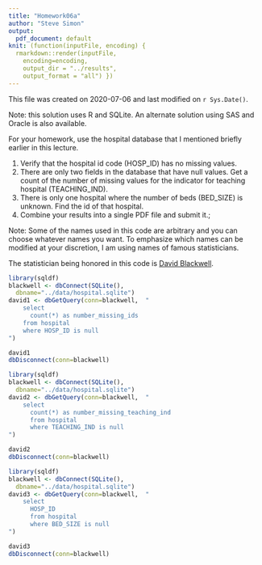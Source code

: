 ```yaml
---
title: "Homework06a"
author: "Steve Simon"
output:
  pdf_document: default
knit: (function(inputFile, encoding) {
  rmarkdown::render(inputFile, 
    encoding=encoding,
    output_dir = "../results", 
    output_format = "all") })  
---
```


This file was created on 2020-07-06 and last modified on `r Sys.Date()`.

Note: this solution uses R and SQLite. An alternate solution using SAS and Oracle is also available.

  For your homework, use the hospital database that I mentioned briefly
  earlier in this lecture.

  1. Verify that the hospital id code (HOSP_ID) has no missing values.
  2. There are only two fields in the database that have null values.
  Get a count of the number of missing values for the indicator for
  teaching hospital (TEACHING_IND).
  3. There is only one hospital where the number of beds (BED_SIZE) is
  unknown. Find the id of that hospital.
  4. Combine your results into a single PDF file and submit it.;

Note: Some of the names used in this code are arbitrary and you can choose whatever names you want. To emphasize which names can be modified at your discretion, I am using names of famous statisticians.

The statistician being honored in this code is [David Blackwell](https://en.wikipedia.org/wiki/David_Blackwell).

```r
library(sqldf)
blackwell <- dbConnect(SQLite(),
  dbname="../data/hospital.sqlite")
david1 <- dbGetQuery(conn=blackwell,  "
    select
      count(*) as number_missing_ids
    from hospital
    where HOSP_ID is null
")

david1
dbDisconnect(conn=blackwell)
```

```r
library(sqldf)
blackwell <- dbConnect(SQLite(),
  dbname="../data/hospital.sqlite")
david2 <- dbGetQuery(conn=blackwell,  "
    select
      count(*) as number_missing_teaching_ind
      from hospital
      where TEACHING_IND is null
")

david2
dbDisconnect(conn=blackwell)
```

```r
library(sqldf)
blackwell <- dbConnect(SQLite(),
  dbname="../data/hospital.sqlite")
david3 <- dbGetQuery(conn=blackwell,  "
    select
      HOSP_ID
      from hospital
      where BED_SIZE is null
")

david3
dbDisconnect(conn=blackwell)
```
